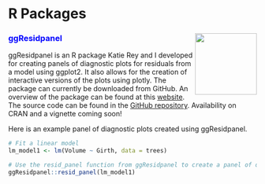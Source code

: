 
<br>
<br>

# R Packages

### <font color="blue"> ggResidpanel </font> <img align="right" src="https://goodekat.github.io/ggResidpanel/images/gg_resid_sticker4.png" width = 125 />

ggResidpanel is an R package Katie Rey and I developed for creating panels of diagnostic plots for residuals from a model using ggplot2. It also allows for the creation of interactive versions of the plots using plotly. The package can currently be downloaded from GitHub. An overview of the package can be found at this [website](https://goodekat.github.io/ggResidpanel/). The source code can be found in the [GitHub repository](https://github.com/goodekat/ggResidpanel). Availability on CRAN and a vignette coming soon!

Here is an example panel of diagnostic plots created using ggResidpanel.

```r
# Fit a linear model
lm_model1 <- lm(Volume ~ Girth, data = trees)

# Use the resid_panel function from ggResidpanel to create a panel of diagnostics plots
ggResidpanel::resid_panel(lm_model1)
```
